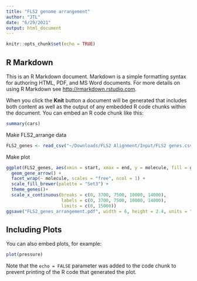 ```yaml
---
title: "FLS2 genome arrangement"
author: "JTL"
date: "6/29/2021"
output: html_document
---
```


```r
knitr::opts_chunk$set(echo = TRUE)
```

## R Markdown

This is an R Markdown document. Markdown is a simple formatting syntax for authoring HTML, PDF, and MS Word documents. For more details on using R Markdown see <http://rmarkdown.rstudio.com>.

When you click the **Knit** button a document will be generated that includes both content as well as the output of any embedded R code chunks within the document. You can embed an R code chunk like this:

```r
summary(cars)
```

Make FLS2_arrange data
```r
FLS2_genes <- read_csv("~/Downloads/FLS2 Alignment/Input/FLS2 genes.csv")
```
Make plot
```r
ggplot(FLS2_genes, aes(xmin = start, xmax = end, y = molecule, fill = gene)) +
  geom_gene_arrow() +
  facet_wrap(~ molecule, scales = "free", ncol = 1) +
  scale_fill_brewer(palette = "Set3") +
  theme_genes()+
  scale_x_continuous(breaks = c(0, 3700, 7500, 10000, 14000),
                     labels = c(0, 3700, 7500, 10000, 14000),
                     limits = c(0, 15000))
ggsave("FLS2_genes_arrangement.pdf", width = 6, height = 2.4, units = "in")
```
## Including Plots

You can also embed plots, for example:

```r
plot(pressure)
```

Note that the `echo = FALSE` parameter was added to the code chunk to prevent printing of the R code that generated the plot.

